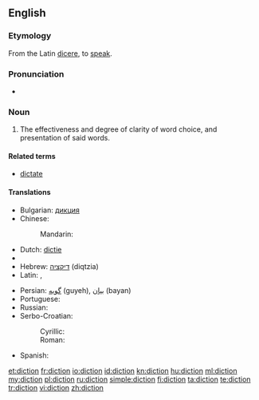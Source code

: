 ==English==

===Etymology===
From the Latin [[dicere]], to [[speak]].

===Pronunciation===
* {{audio|en-us-diction.ogg|Audio (US)}}
*: {{rhymes|ɪkʃən}}

===Noun===
{{en-noun|-}}

# The effectiveness and degree of clarity of word choice, and presentation of said words.

====Related terms====
* [[dictate]]

====Translations====
{{trans-top|clarity in speech}}
* Bulgarian: [[дикция]]
* Chinese:
*: Mandarin: {{t|zh|吐字|tr=tǔzì|sc=Hani}}
* Dutch: [[dictie]] {{f}}
* {{trreq|Finnish}}
* Hebrew: [[דיקציה]] (diqtzia) {{f}}
* Latin: {{t|la|dictio}}, {{t|la|eloquium}}
{{trans-mid}}
* Persian: [[گویه]] (guyeh), [[بیان]] (bayan)
* Portuguese: {{t|pt|dicção|f}}
* Russian: {{t|ru|дикция|f|sc=Cyrl|tr=díkcija}}
* Serbo-Croatian:
*: Cyrillic: {{t-|sh|дикција|alt=дѝкција|f}}
*: Roman: {{t-|sh|dikcija|alt=dìkcija|f}}
* Spanish: {{t-|es|dicción|f}}
{{trans-bottom}}

[[et:diction]]
[[fr:diction]]
[[io:diction]]
[[id:diction]]
[[kn:diction]]
[[hu:diction]]
[[ml:diction]]
[[my:diction]]
[[pl:diction]]
[[ru:diction]]
[[simple:diction]]
[[fi:diction]]
[[ta:diction]]
[[te:diction]]
[[tr:diction]]
[[vi:diction]]
[[zh:diction]]